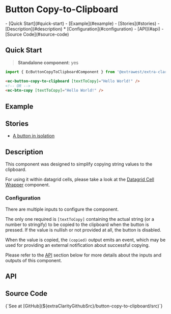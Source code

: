 


<style>
  { docsStylePatch }
</style>

<Meta
  of={ButtonStories}
  name="Overview"
/>

# Button Copy-to-Clipboard

<div className="table-of-contents">
  - [Quick Start](#quick-start)
  - [Example](#example)
  - [Stories](#stories)
  - [Description](#description)
    * [Configuration](#configuration)
  - [API](#api)
  - [Source Code](#source-code)
</div>

## Quick Start

> **Standalone component**: yes

```typescript
import { EcButtonCopyToClipboardComponent } from '@extrawest/extra-clarity/button-copy-to-clipboard';
```
```html
<ec-button-copy-to-clipboard [textToCopy]="Hello World!" />
<!-- OR -->
<ec-btn-copy [textToCopy]="Hello World!" />
```

## Example

<Canvas of={ButtonStories.DocsExampleStory} />

## Stories

* [A button in isolation](/story/components-button-copy-to-clipboard--button-itself-story)

## Description

This component was designed to simplify copying string values to the clipboard.

For using it within datagrid cells, please take a look at the
[Datagrid Cell Wrapper](/docs/components-datagrid-cell-wrapper--overview) component.

### Configuration

There are multiple inputs to configure the component.

The only one required is `[textToCopy]` containing the actual string (or a number to stringify)
to be copied to the clipboard when the button is pressed.
If the value is nullish or not provided at all, the button is disabled.

When the value is copied, the `(copied)` output emits an event,
which may be used for providing an external notification about successful copying.

Please refer to the [API](#api) section below for more details about the inputs and outputs of this component.

## API

<ArgTypes sort="requiredFirst" />

## Source Code

<Markdown>
  {`See at [GitHub](${extraClarityGithubSrc}/button-copy-to-clipboard/src)`}
</Markdown>
